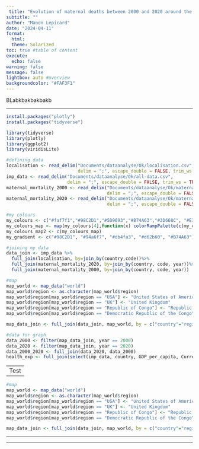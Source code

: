```yaml
---
 title: "Evolution of maternal deaths between 2000 and 2020 around the World"
subtitle: ""
author: "Manon Lepicard"
date: "2024-04-11"
format: 
  html:
  theme: Solarized
toc: true #table of content
execute: 
  echo: false
warning: false
message: false
lightbox: auto #overview
backgroundcolor: "#FAF3F1"
---
```

BLabkbakbakbakb

---

```r
install.packages("plotly")
install.packages("tidyverse")

library(tidyverse)
library(plotly)
library(ggplot2)
library(viridisLite)

#defining data
localisation <- read_delim("Documents/dataanalyse/Ok/localisation.csv", 
                           delim = ";", escape_double = FALSE, trim_ws = TRUE)
imp_data <- read_delim("Documents/dataanalyse/Ok/all-data.csv", 
                       delim = ";", escape_double = FALSE, trim_ws = TRUE)
maternal_mortality_2000 <- read_delim("Documents/dataanalyse/Ok/maternal_mortality_2000.csv", 
                                      delim = ";", escape_double = FALSE, trim_ws = TRUE)
maternal_mortality_2020 <- read_delim("Documents/dataanalyse/Ok/maternal_mortality_2020.csv", 
                                      delim = ";", escape_double = FALSE, trim_ws = TRUE)

#my colours
my_colours <- c("#faf7f1","#98C2D1","#5D9693","#B74A63","#3D668C", "#E1F8FF", "#FAF3F1")
my_colours_map <- map(my_colours[4],function(x) colorRampPalette(c(my_colours[2],x))(5))
my_colours_map2 <- c(my_colours_map)
my_gradient <- c("#98C2D1", "#94a6f7", "#db4fa3", "#d62b60", "#B74A63")

#joining my data
data_join <- imp_data %>%
  full_join(localisation, by=join_by(country,code))%>%
  full_join(maternal_mortality_2020, by=join_by(country, code, year))%>%
  full_join(maternal_mortality_2000, by=join_by(country, code, year))

#map 
map_world <- map_data("world")
map_world$region <- as.character(map_world$region)
map_world$region[map_world$region == "USA"] <- "United States of America"
map_world$region[map_world$region == "UK"] <- "United Kingdom"
map_world$region[map_world$region == "Republic of Congo"] <- "Republic of the Congo"
map_world$region[map_world$region == "Democratic Republic of the Congo"] <- "Congo"

map_data_join <- full_join(data_join, map_world, by = c("country"="region"))

#data for graph
data_2000 <- filter(map_data_join, year == 2000)
data_2020 <- filter(map_data_join, year == 2020)
data_2000_2020 <- full_join(data_2020, data_2000)
health_exp <- full_join(select(imp_data, country, GDP_per_capita, Current_health_exp, year), localisation)

```

---
Test
---

```r
#map 
map_world <- map_data("world")
map_world$region <- as.character(map_world$region)
map_world$region[map_world$region == "USA"] <- "United States of America"
map_world$region[map_world$region == "UK"] <- "United Kingdom"
map_world$region[map_world$region == "Republic of Congo"] <- "Republic of the Congo"
map_world$region[map_world$region == "Democratic Republic of the Congo"] <- "Congo"

map_data_join <- full_join(data_join, map_world, by = c("country"="region"))

```

---

---
